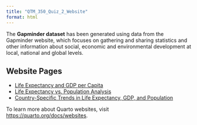 ```yaml
---
title: "QTM_350_Quiz_2_Website"
format: html
---
```


The **Gapminder dataset** has been generated using data from the Gapminder website, which focuses on gathering and sharing statistics and other information about social, economic and environmental development at local, national and global levels.

## Website Pages

- [Life Expectancy and GDP per Capita](life-gdp.qmd)  
- [Life Expectancy vs. Population Analysis](life-population.qmd)  
- [Country-Specific Trends in Life Expectancy, GDP, and Population](country.qmd)  

To learn more about Quarto websites, visit <https://quarto.org/docs/websites>.
